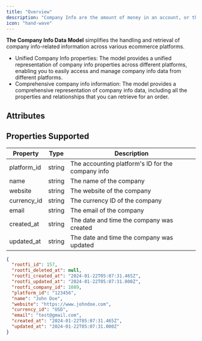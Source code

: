 ```yaml
---
title: "Overview"
description: "Company Info are the amount of money in an account, or the amount of money owed to a person or organization."
icon: "hand-wave"
---
```


**The Company Info Data Model** simplifies the handling and retrieval of company info-related information across various ecommerce platforms.

- Unified Company Info properties: The model provides a unified representation of company info properties across different platforms, enabling you to easily access and manage company info data from different platforms.
- Comprehensive company info information: The model provides a comprehensive representation of company info data, including all the properties and relationships that you can retrieve for an order.

## Attributes

## Properties Supported

| Property    | Type   | Description                                       |
| ----------- | ------ | ------------------------------------------------- |
| platform_id | string | The accounting platform's ID for the company info |
| name        | string | The name of the company                           |
| website     | string | The website of the company                        |
| currency_id | string | The currency ID of the company                    |
| email       | string | The email of the company                          |
| created_at  | string | The date and time the company was created         |
| updated_at  | string | The date and time the company was updated         |

<ResponseExample name="The Company Info Object" >

```json The Company Info Response Object
{
  "rootfi_id": 157,
  "rootfi_deleted_at": null,
  "rootfi_created_at": "2024-01-22T05:07:31.465Z",
  "rootfi_updated_at": "2024-01-22T05:07:31.000Z",
  "rootfi_company_id": 1089,
  "platform_id": "123456",
  "name": "John Doe",
  "website": "https://www.johndoe.com",
  "currency_id": "USD",
  "email": "test@gmail.com",
  "created_at": "2024-01-22T05:07:31.465Z",
  "updated_at": "2024-01-22T05:07:31.000Z"
}
```

</ResponseExample>
